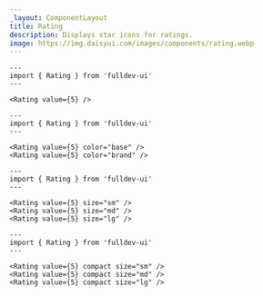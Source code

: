 ```yaml
---
_layout: ComponentLayout
title: Rating
description: Displays star icons for ratings.
image: https://img.daisyui.com/images/components/rating.webp
---
```


```astro live props={{ title: 'value' }}
---
import { Rating } from 'fulldev-ui'
---

<Rating value={5} />
```

```astro live props={{ title: 'color' }}
---
import { Rating } from 'fulldev-ui'
---

<Rating value={5} color="base" />
<Rating value={5} color="brand" />
```

```astro live props={{ title: 'size' }}
---
import { Rating } from 'fulldev-ui'
---

<Rating value={5} size="sm" />
<Rating value={5} size="md" />
<Rating value={5} size="lg" />
```

```astro live props={{ title: 'compact' }}
---
import { Rating } from 'fulldev-ui'
---

<Rating value={5} compact size="sm" />
<Rating value={5} compact size="md" />
<Rating value={5} compact size="lg" />
```
